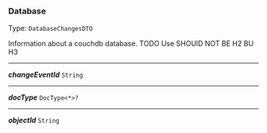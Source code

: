 


### Database

Type: `DatabaseChangesDTO`

Information about a couchdb database. TODO Use SHOUlD NOT BE H2 BU H3



---

***changeEventId*** `String`

---

***docType*** `DocType<*>?`

---

***objectId*** `String`
